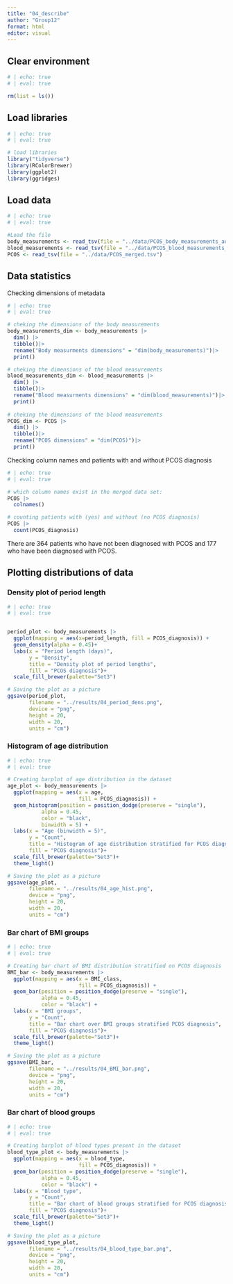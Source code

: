 ```yaml
---
title: "04_describe"
author: "Group12"
format: html
editor: visual
---
```


## Clear environment

```r
# | echo: true
# | eval: true

rm(list = ls())
```

## Load libraries

```r
# | echo: true
# | eval: true

# load libraries
library("tidyverse")
library(RColorBrewer)
library(ggplot2)
library(ggridges)
```

## Load data

```r
# | echo: true
# | eval: true

#Load the file
body_measurements <- read_tsv(file = "../data/PCOS_body_measurements_aug.tsv")
blood_measurements <- read_tsv(file = "../data/PCOS_blood_measurements_aug.tsv")
PCOS <- read_tsv(file = "../data/PCOS_merged.tsv")

```

## Data statistics

Checking dimensions of metadata

```r
# | echo: true
# | eval: true

# cheking the dimensions of the body measurements
body_measurements_dim <- body_measurements |>
  dim() |>
  tibble()|>
  rename("Body measurments dimensions" = "dim(body_measurements)")|>
  print()

# cheking the dimensions of the blood measurements
blood_measurements_dim <- blood_measurements |>
  dim() |>
  tibble()|>
  rename("Blood measurments dimensions" = "dim(blood_measurements)")|>
  print()
  
# cheking the dimensions of the blood measurements
PCOS_dim <- PCOS |>
  dim() |>
  tibble()|>
  rename("PCOS dimensions" = "dim(PCOS)")|>
  print()


```

Checking column names and patients with and without PCOS diagnosis

```r
# | echo: true
# | eval: true

# which column names exist in the merged data set:
PCOS |> 
  colnames()

# counting patients with (yes) and without (no PCOS diagnosis)
PCOS |> 
  count(PCOS_diagnosis)


```

There are 364 patients who have not been diagnosed with PCOS and 177 who have been diagnosed with PCOS.

## Plotting distributions of data

### Density plot of period length

```r
# | echo: true
# | eval: true


period_plot <- body_measurements |> 
  ggplot(mapping = aes(x=period_length, fill = PCOS_diagnosis)) + 
  geom_density(alpha = 0.45)+
  labs(x = "Period length (days)", 
       y = "Density",
       title = "Density plot of period lengths",
       fill = "PCOS diagnosis")+
  scale_fill_brewer(palette="Set3") 

# Saving the plot as a picture
ggsave(period_plot,
       filename = "../results/04_period_dens.png",
       device = "png",
       height = 20,
       width = 20,
       units = "cm")

```

### Histogram of age distribution

```r
# | echo: true
# | eval: true

# Creating barplot of age distribution in the dataset
age_plot <- body_measurements |> 
  ggplot(mapping = aes(x = age, 
                       fill = PCOS_diagnosis)) +
  geom_histogram(position = position_dodge(preserve = "single"),
           alpha = 0.45,
           color = "black",
           binwidth = 5) +
  labs(x = "Age (binwidth = 5)", 
       y = "Count",
       title = "Histogram of age distribution stratified for PCOS diagnosis",
       fill = "PCOS diagnosis")+
  scale_fill_brewer(palette="Set3")+
  theme_light()

# Saving the plot as a picture
ggsave(age_plot,
       filename = "../results/04_age_hist.png",
       device = "png",
       height = 20,
       width = 20,
       units = "cm")
```

### Bar chart of BMI groups

```r
# | echo: true
# | eval: true

# Creating bar chart of BMI distribution stratified on PCOS diagnosis
BMI_bar <- body_measurements |> 
  ggplot(mapping = aes(x = BMI_class,
                       fill = PCOS_diagnosis)) +
  geom_bar(position = position_dodge(preserve = "single"),
           alpha = 0.45,
           color = "black") +
  labs(x = "BMI groups", 
       y = "Count",
       title = "Bar chart over BMI groups stratified PCOS diagnosis",
       fill = "PCOS diagnosis")+
  scale_fill_brewer(palette="Set3")+
  theme_light()

# Saving the plot as a picture
ggsave(BMI_bar,
       filename = "../results/04_BMI_bar.png",
       device = "png",
       height = 20,
       width = 20,
       units = "cm")

```

### Bar chart of blood groups

```r
# | echo: true
# | eval: true

# Creating barplot of blood types present in the dataset
blood_type_plot <- body_measurements |> 
  ggplot(mapping = aes(x = blood_type, 
                       fill = PCOS_diagnosis)) +
  geom_bar(position = position_dodge(preserve = "single"),
           alpha = 0.45,
           color = "black") +
  labs(x = "Blood type", 
       y = "Count",
       title = "Bar chart of blood groups stratified for PCOS diagnosis",
       fill = "PCOS diagnosis")+
  scale_fill_brewer(palette="Set3")+
  theme_light()

# Saving the plot as a picture
ggsave(blood_type_plot,
       filename = "../results/04_blood_type_bar.png",
       device = "png",
       height = 20,
       width = 20,
       units = "cm")

```

## 
